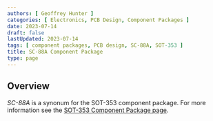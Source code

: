 ```yaml
---
authors: [ Geoffrey Hunter ]
categories: [ Electronics, PCB Design, Component Packages ]
date: 2023-07-14
draft: false
lastUpdated: 2023-07-14
tags: [ component packages, PCB design, SC-88A, SOT-353 ]
title: SC-88A Component Package
type: page
---
```



## Overview

_SC-88A_ is a synonum for the SOT-353 component package. For more information see the [SOT-353 Component Package page](/pcb-design/component-packages/sod-353-component-package/).
